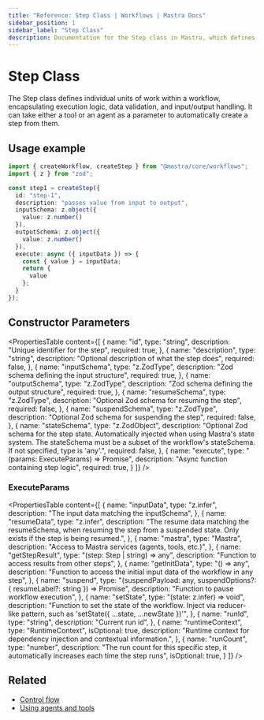 ```yaml
---
title: "Reference: Step Class | Workflows | Mastra Docs"
sidebar_position: 1
sidebar_label: "Step Class"
description: Documentation for the Step class in Mastra, which defines individual units of work within a workflow.
---
```


# Step Class

The Step class defines individual units of work within a workflow, encapsulating execution logic, data validation, and input/output handling.
It can take either a tool or an agent as a parameter to automatically create a step from them.

## Usage example

```typescript title="src/mastra/workflows/test-workflow.ts" showLineNumbers copy
import { createWorkflow, createStep } from "@mastra/core/workflows";
import { z } from "zod";

const step1 = createStep({
  id: "step-1",
  description: "passes value from input to output",
  inputSchema: z.object({
    value: z.number()
  }),
  outputSchema: z.object({
    value: z.number()
  }),
  execute: async ({ inputData }) => {
    const { value } = inputData;
    return {
      value
    };
  }
});
```

## Constructor Parameters

<PropertiesTable
  content={[
    {
      name: "id",
      type: "string",
      description: "Unique identifier for the step",
      required: true,
    },
    {
      name: "description",
      type: "string",
      description: "Optional description of what the step does",
      required: false,
    },
    {
      name: "inputSchema",
      type: "z.ZodType<any>",
      description: "Zod schema defining the input structure",
      required: true,
    },
    {
      name: "outputSchema",
      type: "z.ZodType<any>",
      description: "Zod schema defining the output structure",
      required: true,
    },
    {
      name: "resumeSchema",
      type: "z.ZodType<any>",
      description: "Optional Zod schema for resuming the step",
      required: false,
    },
    {
      name: "suspendSchema",
      type: "z.ZodType<any>",
      description: "Optional Zod schema for suspending the step",
      required: false,
    },
    {
      name: "stateSchema",
      type: "z.ZodObject<any>",
      description: "Optional Zod schema for the step state. Automatically injected when using Mastra's state system. The stateSchema must be a subset of the workflow's stateSchema. If not specified, type is 'any'.",
      required: false,
    },
    {
      name: "execute",
      type: "(params: ExecuteParams) => Promise<any>",
      description: "Async function containing step logic",
      required: true,
    }
  ]}
/>

### ExecuteParams

<PropertiesTable
  content={[
    {
      name: "inputData",
      type: "z.infer<TStepInput>",
      description: "The input data matching the inputSchema",
    },
    {
      name: "resumeData",
      type: "z.infer<TResumeSchema>",
      description:
        "The resume data matching the resumeSchema, when resuming the step from a suspended state. Only exists if the step is being resumed.",
    },
    {
      name: "mastra",
      type: "Mastra",
      description: "Access to Mastra services (agents, tools, etc.)",
    },
    {
      name: "getStepResult",
      type: "(step: Step | string) => any",
      description: "Function to access results from other steps",
    },
    {
      name: "getInitData",
      type: "() => any",
      description:
        "Function to access the initial input data of the workflow in any step",
    },
    {
      name: "suspend",
      type: "(suspendPayload: any, suspendOptions?: { resumeLabel?: string }) => Promise<void>",
      description: "Function to pause workflow execution",
    },
    {
      name: "setState",
      type: "(state: z.infer<TState>) => void",
      description: "Function to set the state of the workflow. Inject via reducer-like pattern, such as 'setState({ ...state, ...newState })'",
    },
    {
      name: "runId",
      type: "string",
      description: "Current run id",
    },
    {
      name: "runtimeContext",
      type: "RuntimeContext",
      isOptional: true,
      description:
        "Runtime context for dependency injection and contextual information.",
    },
    {
      name: "runCount",
      type: "number",
      description: "The run count for this specific step, it automatically increases each time the step runs",
      isOptional: true,
    }
  ]}
/>

## Related

- [Control flow](/docs/workflows/control-flow)
- [Using agents and tools](/docs/workflows/agents-and-tools)
